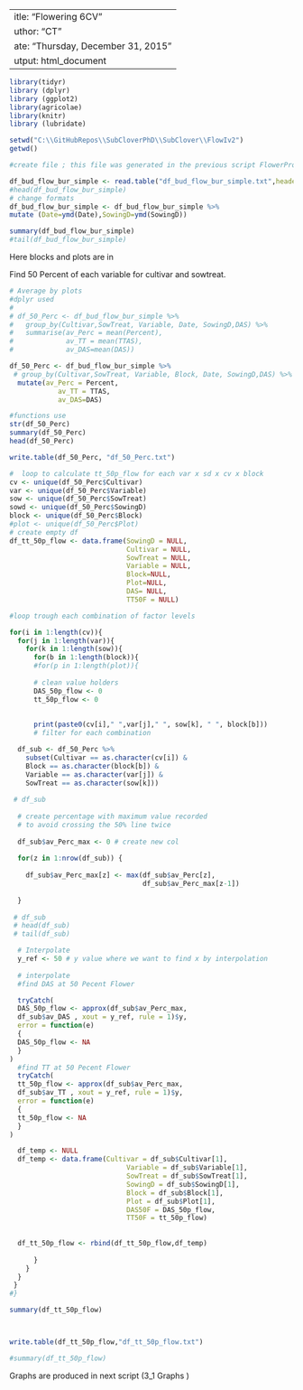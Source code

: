  ---
title: "Flowering 6CV"
author: "CT"
date: "Thursday, December 31, 2015"
output: html_document
---

```r
library(tidyr)
library (dplyr)
library (ggplot2)
library(agricolae)
library(knitr)
library (lubridate)
```


```r
setwd("C:\\GitHubRepos\\SubCloverPhD\\SubClover\\FlowIv2")
getwd()

#create file ; this file was generated in the previous script FlowerProject2

df_bud_flow_bur_simple <- read.table("df_bud_flow_bur_simple.txt",header=TRUE)
#head(df_bud_flow_bur_simple)
# change formats
df_bud_flow_bur_simple <- df_bud_flow_bur_simple %>%
mutate (Date=ymd(Date),SowingD=ymd(SowingD))

summary(df_bud_flow_bur_simple)
#tail(df_bud_flow_bur_simple)
```


Here blocks and plots are in 

Find 50 Percent of each variable for cultivar and sowtreat.

```r

# Average by plots
#dplyr used
# 
# df_50_Perc <- df_bud_flow_bur_simple %>%
#   group_by(Cultivar,SowTreat, Variable, Date, SowingD,DAS) %>%
#   summarise(av_Perc = mean(Percent), 
#             av_TT = mean(TTAS),
#             av_DAS=mean(DAS))

df_50_Perc <- df_bud_flow_bur_simple %>%
 # group_by(Cultivar,SowTreat, Variable, Block, Date, SowingD,DAS) %>%
  mutate(av_Perc = Percent,
            av_TT = TTAS,
            av_DAS=DAS)

#functions use
str(df_50_Perc)
summary(df_50_Perc)
head(df_50_Perc)

write.table(df_50_Perc, "df_50_Perc.txt")

#  loop to calculate tt_50p_flow for each var x sd x cv x block
cv <- unique(df_50_Perc$Cultivar)
var <- unique(df_50_Perc$Variable)
sow <- unique(df_50_Perc$SowTreat)
sowd <- unique(df_50_Perc$SowingD)
block <- unique(df_50_Perc$Block)
#plot <- unique(df_50_Perc$Plot)
# create empty df
df_tt_50p_flow <- data.frame(SowingD = NULL,
                             Cultivar = NULL, 
                             SowTreat = NULL,
                             Variable = NULL,
                             Block=NULL,
                             Plot=NULL,
                             DAS= NULL,
                             TT50F = NULL)

#loop trough each combination of factor levels

for(i in 1:length(cv)){
  for(j in 1:length(var)){
    for(k in 1:length(sow)){
      for(b in 1:length(block)){
      #for(p in 1:length(plot)){
        
      # clean value holders
      DAS_50p_flow <- 0
      tt_50p_flow <- 0
      
    
      print(paste0(cv[i]," ",var[j]," ", sow[k], " ", block[b]))
      # filter for each combination

  df_sub <- df_50_Perc %>%
    subset(Cultivar == as.character(cv[i]) &
    Block == as.character(block[b]) &
    Variable == as.character(var[j]) &
    SowTreat == as.character(sow[k]))
  
 # df_sub
  
  # create percentage with maximum value recorded 
  # to avoid crossing the 50% line twice
  
  df_sub$av_Perc_max <- 0 # create new col
  
  for(z in 1:nrow(df_sub)) {
    
    df_sub$av_Perc_max[z] <- max(df_sub$av_Perc[z],
                                 df_sub$av_Perc_max[z-1])
    
  }
  
 # df_sub
 # head(df_sub)
 # tail(df_sub)

  # Interpolate 
  y_ref <- 50 # y value where we want to find x by interpolation
  
  # interpolate
  #find DAS at 50 Pecent Flower 

  tryCatch(  
  DAS_50p_flow <- approx(df_sub$av_Perc_max, 
  df_sub$av_DAS , xout = y_ref, rule = 1)$y,
  error = function(e) 
  {
  DAS_50p_flow <- NA
  }
)
  #find TT at 50 Pecent Flower
  tryCatch(  
  tt_50p_flow <- approx(df_sub$av_Perc_max, 
  df_sub$av_TT , xout = y_ref, rule = 1)$y,
  error = function(e) 
  {
  tt_50p_flow <- NA
  }
)

  df_temp <- NULL
  df_temp <- data.frame(Cultivar = df_sub$Cultivar[1],
                             Variable = df_sub$Variable[1], 
                             SowTreat = df_sub$SowTreat[1],
                             SowingD = df_sub$SowingD[1], 
                             Block = df_sub$Block[1],
                             Plot = df_sub$Plot[1],
                             DAS50F = DAS_50p_flow,
                             TT50F = tt_50p_flow)
                        
  
  df_tt_50p_flow <- rbind(df_tt_50p_flow,df_temp)
  
      }
    } 
  }
 }
#}

summary(df_tt_50p_flow)




```

```r
write.table(df_tt_50p_flow,"df_tt_50p_flow.txt")

#summary(df_tt_50p_flow)
```

Graphs are produced in next script (3_1 Graphs )



